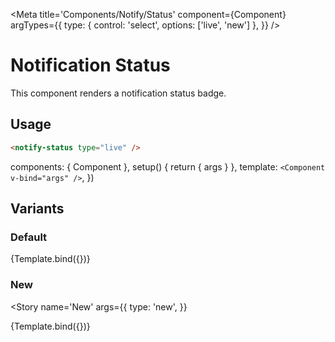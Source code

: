 
<Meta
  title='Components/Notify/Status'
  component={Component}
  argTypes={{
    type: { control: 'select', options: ['live', 'new'] },
  }}
/>

# Notification Status

This component renders a notification status badge.

## Usage

```html
<notify-status type="live" />
```

  components: { Component },
  setup() {
    return { args }
  },
  template: `<Component v-bind="args" />`,
})

## Variants

### Default

<Story name='Default'>{Template.bind({})}</Story>

### New

<Story
  name='New'
  args={{
    type: 'new',
  }}
>
  {Template.bind({})}
</Story>
